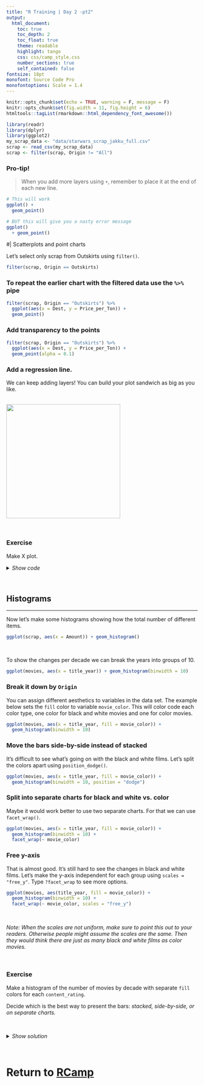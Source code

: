 ```yaml
---
title: "R Training | Day 2 -pt2"
output: 
  html_document:
    toc: true
    toc_depth: 2
    toc_float: true
    theme: readable
    highlight: tango
    css: css/camp_style.css
    number_sections: true
    self_contained: false
fontsize: 18pt
monofont: Source Code Pro
monofontoptions: Scale = 1.4
---
```


```r
knitr::opts_chunk$set(echo = TRUE, warning = F, message = F)
knitr::opts_chunk$set(fig.width = 11, fig.height = 6) 
htmltools::tagList(rmarkdown::html_dependency_font_awesome())

library(readr)
library(dplyr)
library(ggplot2)
my_scrap_data <- "data/starwars_scrap_jakku_full.csv"
scrap <- read_csv(my_scrap_data)
scrap <- filter(scrap, Origin != "All")
```



### <i class="fa fa-user-astronaut" aria-hidden="true" style="color:#040707;"></i> Pro-tip! {-}
> When you add more layers using `+`, remember to place it at the end of each new line.

```r
# This will work
ggplot() +
  geom_point()

# BUT this will give you a nasty error message
ggplot()
  + geom_point()

```


#| Scatterplots and point charts 

Let's select only scrap from Outskirts using `filter()`.
```r
filter(scrap, Origin == Outskirts)
```


### To repeat the earlier chart with the filtered data use the `%>%` pipe {-}
```r
filter(scrap, Origin == "Outskirts") %>%
  ggplot(aes(x = Dest, y = Price_per_Ton)) + 
  geom_point()
```


### Add transparency to the points {-}
```r
filter(scrap, Origin == "Outskirts") %>%
  ggplot(aes(x = Dest, y = Price_per_Ton)) + 
  geom_point(alpha = 0.1)
```


### Add a regression line. {-}

We can keep adding layers! You can build your plot sandwich as big as you like.  
<br>

![](http://3.bp.blogspot.com/-3neH1OJJkss/VdT0e7l_GrI/AAAAAAAABKs/8fJwUmRfCjs/s1600/54066b1cb96cd.jpg){width=300}

<br>


### <i class="fa fa-starwars" aria-hidden="true" style="color: green"></i> Exercise {-}
 
Make X plot.

<details>
<summary class = "btn_code"> _Show code_ </summary>
<p>
Here's some code to help.
```r

```
</p></details>

<br>


## Histograms
<hr>

Now let's make some histograms showing how the total number of different items. 
```r
ggplot(scrap, aes(x = Amount)) + geom_histogram()
```

<br>

To show the changes per decade we can break the years into groups of 10.
```r
ggplot(movies, aes(x = title_year)) + geom_histogram(binwidth = 10)
```


### Break it down by `Origin` {-}

You can assign different aesthetics to variables in the data set. The example below sets the `fill` color to variable `movie_color`. This will color code each color type, one color for black and white movies and one for color movies.
```r
ggplot(movies, aes(x = title_year, fill = movie_color)) +
  geom_histogram(binwidth = 10)
```


### Move the bars side-by-side instead of stacked {-}

It's difficult to see what's going on with the black and white films. Let's split the colors apart using `position_dodge()`.

```r
ggplot(movies, aes(x = title_year, fill = movie_color)) +
  geom_histogram(binwidth = 10, position = "dodge")
```


### Split into separate charts for black and white vs. color {-}

Maybe it would work better to use two separate charts. For that we can use `facet_wrap()`.
```r
ggplot(movies, aes(x = title_year, fill = movie_color)) +
  geom_histogram(binwidth = 10) +
  facet_wrap(~ movie_color)
```

### Free y-axis {-}

That is almost good. It's still hard to see the changes in black and white films. Let's make the y-axis independent for each group using `scales = "free_y"`. Type `?facet_wrap` to see more options.

```r
ggplot(movies, aes(title_year, fill = movie_color)) +
  geom_histogram(binwidth = 10) +
  facet_wrap(~ movie_color, scales = "free_y")
```

<br>

_Note: When the scales are not uniform, make sure to point this out to your readers. Otherwise people might assume the scales are the same. Then they would think there are just as many black and white films as color movies._  


<br>

### <i class="fa fa-starwars" aria-hidden="true" style="color: green"></i>  Exercise {-}

Make a histogram of the number of movies by decade with separate `fill` colors for each `content_rating`.   

Decide which is the best way to present the bars: _stacked, side-by-side, or on separate charts._

<br>

<details>
<summary class = "btn_code">_Show solution_</summary>
<p>

```r

# Stacked
ggplot(movies, aes(title_year, fill = content_rating)) +
  geom_histogram(binwidth = 10) 

# Side by side
ggplot(movies, aes(title_year, fill = content_rating)) +
  geom_histogram(binwidth = 10, position = position_dodge()) 

# Separate charts
ggplot(movies, aes(title_year, fill = content_rating)) +
  geom_histogram(binwidth = 10) + 
  facet_wrap( ~ content_rating)

# Free scale it
ggplot(movies, aes(title_year, fill = content_rating)) +
  geom_histogram(binwidth = 10) + 
  facet_wrap( ~ content_rating, scales = "free_y")

```

</p></details>
<br>




# Return to [RCamp](index.html) {-}

<br>
